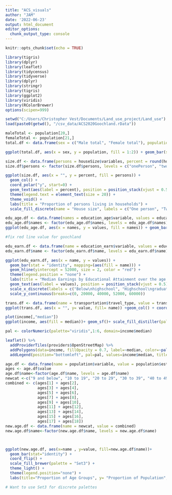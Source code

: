 ```yaml
---
title: "ACS_visuals"
author: "JAM"
date: '2022-06-23'
output: html_document
editor_options: 
  chunk_output_type: console
---
```


```r
knitr::opts_chunk$set(echo = TRUE)

library(tigris)
library(dplyr)
library(leaflet)
library(tidycensus)
library(tidyverse)
library(dplyr)
library(stringr)
library(tigris)
library(ggplot2)
library(viridis)
library(RColorBrewer)
options(scipen=999)
```


```r
setwd("C:/Users/Christopher Vest/Documents/Land_use_project/Land_use")
load(paste0(getwd(), "/csv_data/ACS2020Goochland.rData"))
```

```r
maleTotal <- population[20,]
femaleTotal <- population[21,]
total.df <- data.frame(sex = c("Male total", "Female total"), population = c(maleTotal$estimate, femaleTotal$estimate))

ggplot(total.df, aes(x = sex, y = population, fill = 1:2)) + geom_bar(stat = "identity") + theme(legend.position = "none") + geom_text(aes(label=population), position=position_dodge(width=0.9), vjust=-0.25) + labs(title = "Total population split by sex", x = "Sex", y = "Population", caption = "ACS5 Data 2016-2020")
```

```r

size.df <- data.frame(persons = houseSize$variables, percent = round(houseSize$estimate, 4) * 100)[-1,]
size.df$persons <- factor(size.df$persons, levels = c("onePerson", "twoPerson", "threePerson", "fourPlus"))

ggplot(size.df, aes(x = "", y = percent, fill = persons)) + 
  geom_col() + 
  coord_polar("y", start=0) + 
  geom_text(aes(label = percent), position = position_stack(vjust = 0.5)) + 
  theme(legend.text = element_text(size = 20)) + 
  theme_void() + 
  labs(title = "Proportion of persons living in households") + 
  scale_fill_discrete(name = "House size", labels = c("One person", "Two persons", "Three persons", "4+"))

```
```r
edu_age.df <- data.frame(names = education_age$variable, values = education_age$estimate)[5:11,]
edu_age.df$names <- factor(edu_age.df$names, levels = edu_age.df$names)
ggplot(edu_age.df, aes(x = names, y = values, fill = names)) + geom_bar(stat = "identity") + theme(legend.position = "none") +labs(title = "Proportion of Population's Educational Attainment over the age of 25", x = "Highest Education", y = "percent of Population", caption = "Source: ACS5 2016-2020") +geom_text(aes(label = values), position = position_stack(vjust = 0.5)) + scale_x_discrete(labels = c("Below 9th", "9th Through 12th", "Highschool", "Some college", "Associates'", "Bachelor's", "Graduate"))
```

```r

#fix red line value for goochland

edu_earn.df <- data.frame(name = education_earn$variable, values = education_earn$estimate)
edu_earn.df$name <- factor(edu_earn.df$name, levels = edu_earn.df$name)

ggplot(edu_earn.df, aes(x = name, y = values)) + 
  geom_bar(stat = "identity", mapping=(aes(fill = name))) + 
  geom_hline(yintercept = 52000, size = 2, color = "red") + 
  theme(legend.position = "none") + 
  labs(title = "Median Earnings by Educational Attainment over the age of 25", x = "Highest Education", y = "Median Earnings", caption = "Source: ACS5 2016-2020") + 
  geom_text(aes(label = values), position = position_stack(vjust = 0.5)) +
  scale_x_discrete(labels = c("Below\nhighschool", "Highschool\ngraduate", "Some college/\nAssociates'", "Bachelor's", "Graduate")) + 
  scale_y_continuous(breaks=c(0, 20000, 40000, 52000, 60000))
```


```r
trans.df <- data.frame(name = transportation$travel_type, value = transportation$estimate)
ggplot(trans.df, aes(x = "", y= value, fill= name)) +geom_col() + coord_polar("y", start = 0) + labs(title = "Means of Transportation to Work", x = "", y= "", caption = "ACS5 2016-2020" )
```

```r
plot(income[,"median"])
ggplot(income, aes(fill = median))+ geom_sf()+ scale_fill_distiller(palette="Reds", direction=1)+ labs(title="Median Income by Census Tract", caption="Source: ACS5 2016-2020", fill="Income") 
```
```r
pal <- colorNumeric(palette="viridis",1:6, domain=income$median)

leaflet() %>%
  addProviderTiles(providers$OpenStreetMap) %>%
  addPolygons(data=income, fillOpacity = 0.7, label=~median, color=~pal(median)) %>%
  addLegend(position="bottomleft", pal=pal, values=income$median, title= "Median Income",labFormat = labelFormat(transform = function(x) sort(x, decreasing = TRUE)))
```

```r
age.df <- data.frame(name = population$variable, value = population$estimate) [2:19,]
ages <- age.df$value
age.df$name<-factor(age.df$name, levels = age.df$name)
newcat <-c("9 and below", "10 to 19", "20 to 29", "30 to 39", "40 to 49", "50 to 59", "60 to 69", "70 to 79", "80 and above")
combined <- c(ages[1] + ages[2], 
              ages[3] + ages[4],
              ages[5] + ages[6], 
              ages[7] + ages[8],
              ages[9] + ages[10], 
              ages[11] + ages[12],
              ages[13] + ages[14], 
              ages[15] + ages[16],
              ages[17] + ages[18])
new.age.df <- data.frame(name = newcat, value = combined)
new.age.df$name<-factor(new.age.df$name, levels = new.age.df$name)



ggplot(new.age.df, aes(x=name , y=value, fill=new.age.df$name))+
  geom_bar(stat="identity") + 
  coord_flip() + 
  scale_fill_brewer(palette = "Set3") + 
  theme_light() + 
  theme(legend.position="none") + 
  labs(title="Proportion of Age Groups", y= "Proportion of Population", x= "Age Groups", caption="Source: ACS5 2016-2020")

# Want to use Set3 for discrete palettes
```






